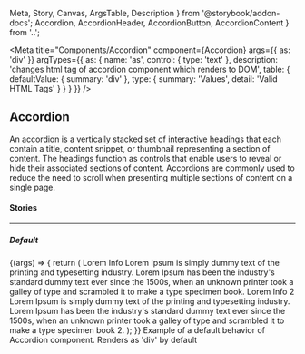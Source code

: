   Meta,
  Story,
  Canvas,
  ArgsTable,
  Description
} from '@storybook/addon-docs';
  Accordion,
  AccordionHeader,
  AccordionButton,
  AccordionContent
} from '..';

<Meta
  title="Components/Accordion"
  component={Accordion}
  args={{
    as: 'div'
  }}
  argTypes={{
    as: {
      name: 'as',
      control: { type: 'text' },
      description:
        'changes html tag of accordion component which renders to DOM',
      table: {
        defaultValue: { summary: 'div' },
        type: { summary: 'Values', detail: 'Valid HTML Tags' }
      }
    }
  }}
/>

## Accordion

<p
  style={{
    color: 'white',
    padding: '10px',
    fontWeight: 'bold',
    borderRadius: '4px',
    backgroundColor: '#1B5193'
  }}
>
  An accordion is a vertically stacked set of interactive headings that each
  contain a title, content snippet, or thumbnail representing a section of
  content. The headings function as controls that enable users to reveal or hide
  their associated sections of content. Accordions are commonly used to reduce
  the need to scroll when presenting multiple sections of content on a single
  page.
</p>

#### Stories

<hr />

##### Default

<Canvas>
  <Story name="Default" inline={false}>
    {(args) => {
      return (
        <Accordion>
          <AccordionHeader>
            <AccordionButton>Lorem Info</AccordionButton>
          </AccordionHeader>
          <AccordionContent>
            Lorem Ipsum is simply dummy text of the printing and typesetting
            industry. Lorem Ipsum has been the industry's standard dummy text
            ever since the 1500s, when an unknown printer took a galley of type
            and scrambled it to make a type specimen book.
          </AccordionContent>
          <AccordionHeader>
            <AccordionButton>Lorem Info 2</AccordionButton>
          </AccordionHeader>
          <AccordionContent>
            Lorem Ipsum is simply dummy text of the printing and typesetting
            industry. Lorem Ipsum has been the industry's standard dummy text
            ever since the 1500s, when an unknown printer took a galley of type
            and scrambled it to make a type specimen book 2.
          </AccordionContent>
        </Accordion>
      );
    }}
  </Story>
</Canvas>

<Description story="Default">
  Example of a default behavior of Accordion component. Renders as 'div' by
  default
</Description>

<ArgsTable story="Default" />
